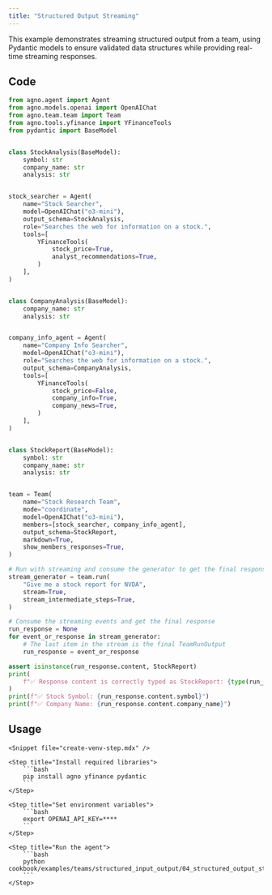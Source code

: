 ```yaml
---
title: "Structured Output Streaming"
---
```


This example demonstrates streaming structured output from a team, using Pydantic models to ensure validated data structures while providing real-time streaming responses.

## Code

```python cookbook/examples/teams/structured_input_output/04_structured_output_streaming.py
from agno.agent import Agent
from agno.models.openai import OpenAIChat
from agno.team.team import Team
from agno.tools.yfinance import YFinanceTools
from pydantic import BaseModel


class StockAnalysis(BaseModel):
    symbol: str
    company_name: str
    analysis: str


stock_searcher = Agent(
    name="Stock Searcher",
    model=OpenAIChat("o3-mini"),
    output_schema=StockAnalysis,
    role="Searches the web for information on a stock.",
    tools=[
        YFinanceTools(
            stock_price=True,
            analyst_recommendations=True,
        )
    ],
)


class CompanyAnalysis(BaseModel):
    company_name: str
    analysis: str


company_info_agent = Agent(
    name="Company Info Searcher",
    model=OpenAIChat("o3-mini"),
    role="Searches the web for information on a stock.",
    output_schema=CompanyAnalysis,
    tools=[
        YFinanceTools(
            stock_price=False,
            company_info=True,
            company_news=True,
        )
    ],
)


class StockReport(BaseModel):
    symbol: str
    company_name: str
    analysis: str


team = Team(
    name="Stock Research Team",
    mode="coordinate",
    model=OpenAIChat("o3-mini"),
    members=[stock_searcher, company_info_agent],
    output_schema=StockReport,
    markdown=True,
    show_members_responses=True,
)

# Run with streaming and consume the generator to get the final response
stream_generator = team.run(
    "Give me a stock report for NVDA",
    stream=True,
    stream_intermediate_steps=True,
)

# Consume the streaming events and get the final response
run_response = None
for event_or_response in stream_generator:
    # The last item in the stream is the final TeamRunOutput
    run_response = event_or_response

assert isinstance(run_response.content, StockReport)
print(
    f"✅ Response content is correctly typed as StockReport: {type(run_response.content)}"
)
print(f"✅ Stock Symbol: {run_response.content.symbol}")
print(f"✅ Company Name: {run_response.content.company_name}")
```

## Usage

<Steps>

    <Snippet file="create-venv-step.mdx" />

    <Step title="Install required libraries">
        ```bash
        pip install agno yfinance pydantic
        ```
    </Step>

    <Step title="Set environment variables">
        ```bash
        export OPENAI_API_KEY=****
        ```
    </Step>

    <Step title="Run the agent">
        ```bash
        python cookbook/examples/teams/structured_input_output/04_structured_output_streaming.py
        ```
    </Step>

</Steps>